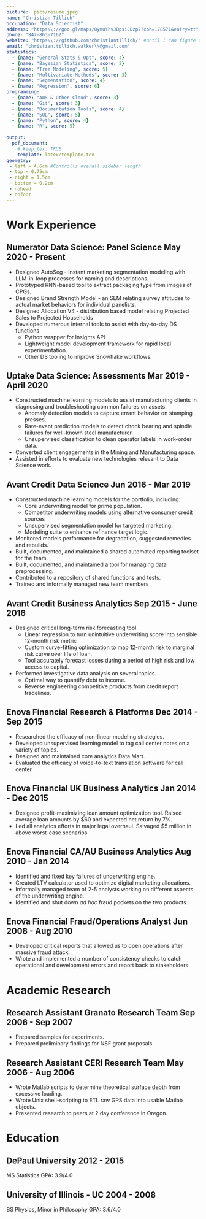 ```yaml
---
picture:  pics/resume.jpeg
name: "Christian Tillich"
occupation: "Data Scientist"
address: "https\\://goo.gl/maps/8ymuYhvJBpsiCDzp7?coh=178571&entry=tt"
phone: "847-863-7162"
website: "https\\://github.com/christiantillich/" #until I can figure out how to sanitize, we gotta escape special characters
email: "christian.tillich.walker\\@gmail.com"
statistics:
  - {name: "General Stats & Opt", score: 4}
  - {name: "Bayesian Statistics", score: 2}
  - {name: "Tree Modeling", score: 5}
  - {name: "Multivariate Methods", score: 3}
  - {name: "Segmentation", score: 4}
  - {name: "Regression", score: 6}
programming:
  - {name: "AWS & Other Cloud", score: 3}
  - {name: "Git", score: 3}
  - {name: "Documentation Tools", score: 4}
  - {name: "SQL", score: 5}
  - {name: "Python", score: 4}
  - {name: "R", score: 5}
  
output: 
  pdf_document:
    # keep_tex: TRUE
    template: latex/template.tex
geometry: 
 - left = 4.6cm #Controlls overall sidebar length
 - top = 0.75cm 
 - right = 1.5cm
 - bottom = 0.2cm 
 - nohead 
 - nofoot
---
```


# Work Experience

## Numerator \hfill Data Science: Panel Science \hfill May 2020 - Present

* Designed AutoSeg - Instant marketing segmentation modeling with LLM-in-loop processes for naming and descriptions.
* Prototyped RNN-based tool to extract packaging type from images of CPGs. 
* Designed Brand Strength Model - an SEM relating survey attitudes to actual market behaviors for individual panelists.
* Designed Allocation V4 - distribution based model relating Projected Sales to Projected Households
* Developed numerous internal tools to assist with day-to-day DS functions
    * Python wrapper for Insights API
    * Lightweight model development framework for rapid local experimentation. 
    * Other DS tooling to improve Snowflake workflows. 

## Uptake \hfill Data Science: Assessments \hfill Mar 2019 - April 2020

* Constructed machine learning models to assist manufacturing clients in diagnosing and troubleshooting common failures on assets. 
    * Anomaly detection models to capture errant behavior on stamping presses. 
    * Rare-event prediction models to detect chock bearing and spindle failures for well-known steel manufacturer. 
    * Unsupervised classification to clean operator labels in work-order data.
* Converted client engagements in the Mining and Manufacturing space. 
* Assisted in efforts to evaluate new technologies relevant to Data Science work. 

## Avant Credit \hfill Data Science \hfill Jun 2016 - Mar 2019

* Constructed machine learning models for the portfolio, including:
    * Core underwriting model for prime population. 
    * Competitor underwriting models using alternative consumer credit sources
    * Unsupervised segmentation model for targeted marketing.
    * Modeling suite to enhance refinance target logic.
* Monitored models performance for degradation, suggested remedies and rebuilds.
* Built, documented, and maintained a shared automated reporting toolset for the team. 
* Built, documented, and maintained a tool for managing data preprocessing.
* Contributed to a repository of shared functions and tests.
* Trained and informally managed new team members

\newpage \makeprofile

## Avant Credit \hfill Business Analytics \hfill Sep 2015 - June 2016

* Designed critical long-term risk forecasting tool.
    * Linear regression to turn unintuitive underwriting score into sensible 12-month risk metric 
    * Custom curve-fitting optimization to map 12-month risk to marginal risk curve over life of loan.
    * Tool accurately forecast losses during a period of high risk and low access to capital.
* Performed investigative data analysis on several topics.
    * Optimal way to quantify debt to income. 
    * Reverse engineering competitive products from credit report tradelines. 

## Enova Financial \hfill Research & Platforms \hfill Dec 2014 - Sep 2015

* Researched the efficacy of non-linear modeling strategies. 
* Developed unsupervised learning model to tag call center notes on a variety of topics.
* Designed and maintained core analytics Data Mart. 
* Evaluated the efficacy of voice-to-text translation software for call center.

## Enova Financial \hfill UK Business Analytics \hfill Jan 2014 - Dec 2015

* Designed profit-maximizing loan amount optimization tool. Raised average loan amounts by $60 and expected net return by 7%. 
* Led all analytics efforts in major legal overhaul. Salvaged $5 million in above worst-case scenarios. 

## Enova Financial \hfill CA/AU Business Analytics \hfill Aug 2010 - Jan 2014

* Identified and fixed key failures of underwriting engine. 
* Created LTV calculator used to optimize digital marketing allocations. 
* Informally managed team of 2-5 analysts working on different aspects of the underwriting engine. 
* Identified and shut down *ad hoc* fraud pockets on the two products. 

## Enova Financial \hfill Fraud/Operations Analyst \hfill Jun 2008 - Aug 2010

* Developed critical reports that allowed us to open operations after massive fraud attack. 
* Wrote and implemented a number of consistency checks to catch operational and development errors and report back to stakeholders. 

\newpage \makeprofile

# Academic Research

## Research Assistant \hfill Granato Research Team \hfill Sep 2006 - Sep 2007

* Prepared samples for experiments. 
* Prepared preliminary findings for NSF grant proposals.

## Research Assistant \hfill CERI Research Team \hfill May 2006 - Aug 2006

* Wrote Matlab scripts to determine theoretical surface depth from excessive loading. 
* Wrote Unix shell-scripting to ETL raw GPS data into usable Matlab objects. 
* Presented research to peers at 2 day conference in Oregon. 

# Education

## DePaul University \hfill 2012 - 2015
MS Statistics \hfill GPA: 3.9/4.0

## University of Illinois - UC \hfill 2004 - 2008
BS Physics, Minor in Philosophy \hfill GPA: 3.6/4.0